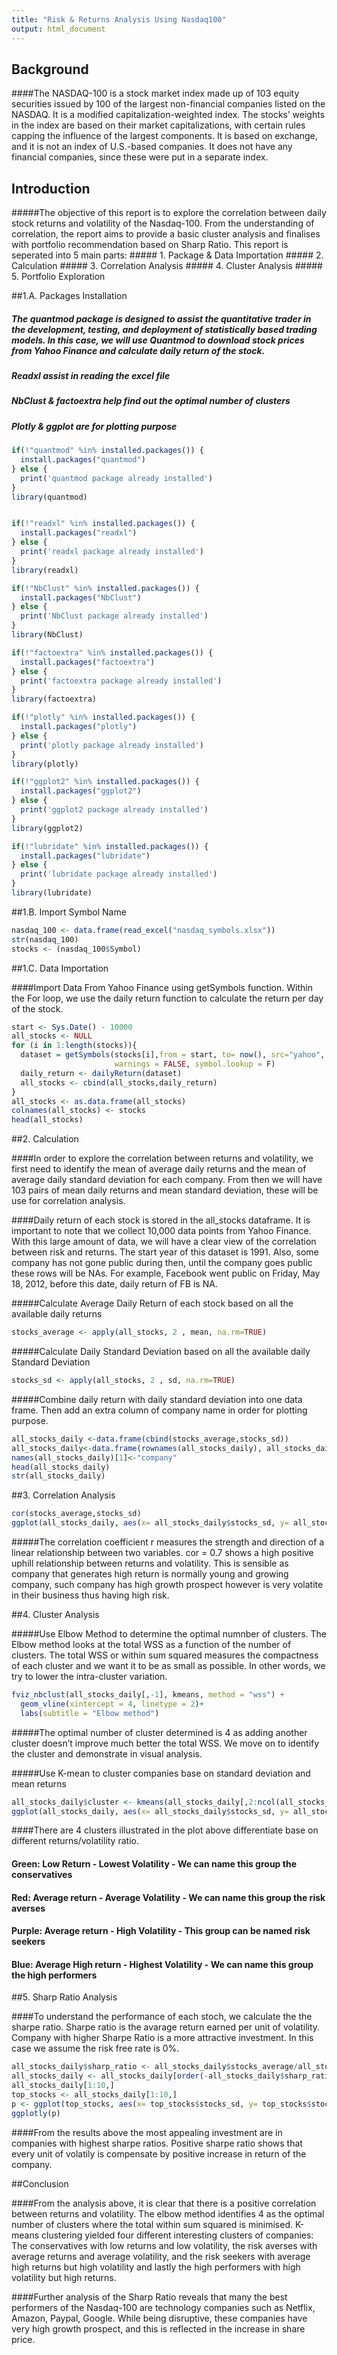 ```yaml
---
title: "Risk & Returns Analysis Using Nasdaq100"
output: html_document
---
```

## Background
####The NASDAQ-100 is a stock market index made up of 103 equity securities issued by 100 of the largest non-financial companies listed on the NASDAQ. It is a modified capitalization-weighted index. The stocks' weights in the index are based on their market capitalizations, with certain rules capping the influence of the largest components. It is based on exchange, and it is not an index of U.S.-based companies. It does not have any financial companies, since these were put in a separate index.

## Introduction

#####The objective of this report is to explore the correlation between daily stock returns and volatility of the Nasdaq-100. From the understanding of correlation, the report aims to provide a basic cluster analysis and finalises with portfolio recommendation based on Sharp Ratio. This report is seperated into 5 main parts: 
#####  1. Package & Data Importation 
#####  2. Calculation
#####  3. Correlation Analysis 
#####  4. Cluster Analysis
#####  5. Portfolio Exploration


##1.A. Packages Installation

##### The quantmod package is designed to assist the quantitative trader in the development, testing, and deployment of statistically based trading models. In this case, we will use Quantmod to download stock prices from Yahoo Finance and calculate daily return of the stock.

##### Readxl assist in reading the excel file

##### NbClust & factoextra help find out the optimal number of clusters 

##### Plotly & ggplot are for plotting purpose

```r
if(!"quantmod" %in% installed.packages()) {
  install.packages("quantmod")
} else {
  print('quantmod package already installed')
}
library(quantmod)


if(!"readxl" %in% installed.packages()) {
  install.packages("readxl")
} else {
  print('readxl package already installed')
}
library(readxl)

if(!"NbClust" %in% installed.packages()) {
  install.packages("NbClust")
} else {
  print('NbClust package already installed')
}
library(NbClust)

if(!"factoextra" %in% installed.packages()) {
  install.packages("factoextra")
} else {
  print('factoextra package already installed')
}
library(factoextra)

if(!"plotly" %in% installed.packages()) {
  install.packages("plotly")
} else {
  print('plotly package already installed')
}
library(plotly)

if(!"ggplot2" %in% installed.packages()) {
  install.packages("ggplot2")
} else {
  print('ggplot2 package already installed')
}
library(ggplot2)

if(!"lubridate" %in% installed.packages()) {
  install.packages("lubridate")
} else {
  print('lubridate package already installed')
}
library(lubridate) 
```

##1.B. Import Symbol Name 

```r
nasdaq_100 <- data.frame(read_excel("nasdaq_symbols.xlsx"))
str(nasdaq_100)
stocks <- (nasdaq_100$Symbol)
```

##1.C. Data Importation

####Import Data From Yahoo Finance using getSymbols function. Within the For loop, we use the daily return function to calculate the return per day of the stock. 

```r
start <- Sys.Date() - 10000
all_stocks <- NULL
for (i in 1:length(stocks)){
  dataset = getSymbols(stocks[i],from = start, to= now(), src="yahoo", auto.assign = F,
                       warnings = FALSE, symbol.lookup = F)
  daily_return <- dailyReturn(dataset)
  all_stocks <- cbind(all_stocks,daily_return)
}
all_stocks <- as.data.frame(all_stocks)
colnames(all_stocks) <- stocks
head(all_stocks)
```


##2. Calculation


####In order to explore the correlation between returns and volatility, we first need to identify the mean of average daily returns and the mean of average daily standard deviation for each company. From then we will have 103 pairs of mean daily returns and mean standard deviation, these will be use for correlation analysis.

####Daily return of each stock is stored in the all_stocks dataframe. It is important to note that we collect 10,000 data points from Yahoo Finance. With this large amount of data, we will have a clear view of the correlation between risk and returns. The start year of this dataset is 1991. Also, some company has not gone public during then, until the company goes public these rows will be NAs. For example, Facebook went public on Friday, May 18, 2012, before this date, daily return of FB is NA.  

#####Calculate Average Daily Return of each stock based on all the available daily returns

```r
stocks_average <- apply(all_stocks, 2 , mean, na.rm=TRUE)
```

#####Calculate Daily Standard Deviation based on all the available daily Standard Deviation

```r
stocks_sd <- apply(all_stocks, 2 , sd, na.rm=TRUE)
```

#####Combine daily return with daily standard deviation into one data frame. Then add an extra column of company name in order for plotting purpose.

```r
all_stocks_daily <-data.frame(cbind(stocks_average,stocks_sd))
all_stocks_daily<-data.frame(rownames(all_stocks_daily), all_stocks_daily)
names(all_stocks_daily)[1]<-"company"
head(all_stocks_daily)
str(all_stocks_daily)
```

##3. Correlation Analysis


```r
cor(stocks_average,stocks_sd)
ggplot(all_stocks_daily, aes(x= all_stocks_daily$stocks_sd, y= all_stocks_daily$stocks_average)) + geom_point() +geom_smooth(method='lm') + labs(x = "Mean Daily SD") + labs(y = "Mean Daily Returns")
```

#####The correlation coefficient r measures the strength and direction of a linear relationship between two variables. cor = 0.7 shows a high positive uphill relationship between returns and volatility. This is sensible as company that generates high return is normally young and growing company, such company has high growth prospect however is very volatite in their business thus having high risk. 


##4. Cluster Analysis

#####Use Elbow Method to determine the optimal numnber of clusters. The Elbow method looks at the total WSS as a function of the number of clusters. The total WSS or within sum squared measures the compactness of each cluster and we want it to be as small as possible. In other words, we try to lower the intra-cluster variation. 

```r
fviz_nbclust(all_stocks_daily[,-1], kmeans, method = "wss") +
  geom_vline(xintercept = 4, linetype = 2)+
  labs(subtitle = "Elbow method")
```

#####The optimal number of cluster determined is 4 as adding another cluster doesn’t improve much better the total WSS. We move on to identify the cluster and demonstrate in visual analysis.


#####Use K-mean to cluster companies base on standard deviation and mean returns 

```r
all_stocks_daily$cluster <- kmeans(all_stocks_daily[,2:ncol(all_stocks_daily)],centers=4)$cluster
ggplot(all_stocks_daily, aes(x= all_stocks_daily$stocks_sd, y= all_stocks_daily$stocks_average, color = all_stocks_daily$cluster)) + geom_point() +labs(col="Cluster")+ labs(x = "Mean Daily SD") + labs(y = "Mean Daily Returns") + ggtitle("Clustering Graph")

```

####There are 4 clusters illustrated in the plot above differentiate base on different returns/volatility ratio.

#### Green: Low Return - Lowest Volatility - We can name this group the conservatives

#### Red: Average return - Average Volatility - We can name this group the risk averses

#### Purple: Average return - High Volatility - This group can be named risk seekers

#### Blue: Average High return - Highest Volatility - We can name this group the high performers 

##5. Sharp Ratio Analysis

####To understand the performance of each stoch, we calculate the the sharpe ratio. Sharpe ratio is the avarage return earned per unit of volatility. Company with higher Sharpe Ratio is a more attractive investment. In this case we assume the risk free rate is 0%. 

```r
all_stocks_daily$sharp_ratio <- all_stocks_daily$stocks_average/all_stocks_daily$stocks_sd
all_stocks_daily <- all_stocks_daily[order(-all_stocks_daily$sharp_ratio),]
all_stocks_daily[1:10,]
top_stocks <- all_stocks_daily[1:10,]
p <- ggplot(top_stocks, aes(x= top_stocks$stocks_sd, y= top_stocks$stocks_average, color=company)) + geom_point() + labs(x = "Mean Daily SD") + labs(y = "Mean Daily Returns") + ggtitle("Top 10 Stocks with Highest Sharp Ratio")
ggplotly(p) 
```

####From the results above the most appealing investment are in companies with highest sharpe ratios. Positive sharpe ratio shows that every unit of volatily is compensate by positive increase in return of the company.


##Conclusion 

####From the analysis above, it is clear that there is a positive correlation between returns and volatility. The elbow method identifies 4 as the optimal number of clusters where the total within sum squared is minimised. K-means clustering yielded four different interesting clusters of companies: The conservatives with low returns and low volatility, the risk averses with average returns and average volatility, and the risk seekers with average high returns but high volatility and lastly the high performers with high volatility but high returns.

####Further analysis of the Sharp Ratio reveals that many the best performers of the Nasdaq-100 are technology companies such as Netflix, Amazon, Paypal, Google. While being disruptive, these companies have very high growth prospect, and this is reflected in the increase in share price. 




